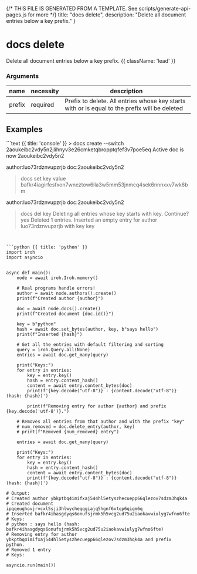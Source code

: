 {/* THIS FILE IS GENERATED FROM A TEMPLATE. See scripts/generate-api-pages.js for more */}
    title: "docs delete",
    description: "Delete all document entries below a key prefix."
}

<div className='not-prose mb-5'>
    <Breadcrumbs pages={[
        { name: 'API', href: '/docs/api', current: false },
        { name: 'docs delete', href: '/docs/api/docs-delete', current: true },
    ]} />
</div>

# docs delete

Delete all document entries below a key prefix. {{ className: 'lead' }}


### Arguments

| name | necessity | description |
| ---- | --------- | ----------- |
| prefix  | required | Prefix to delete. All entries whose key starts with or is equal to the prefix will be deleted |



## Examples

<CodeGroup title="docs delete">
```text {{ title: 'console' }}
> docs create --switch
2aoukeibc2vdy5n2jlihnyv3e26cmketqbropptqfef3v7poe5eq
Active doc is now 2aoukeibc2vdy5n2

author:luo73rdznvupzrjb doc:2aoukeibc2vdy5n2
> docs set key value
bafkr4iagirfesfxon7wneztow6ila3w5mm53jnmcq4sek6nnnxxv7wk6bm

author:luo73rdznvupzrjb doc:2aoukeibc2vdy5n2
> docs del key
Deleting all entries whose key starts with key. Continue? yes
Deleted 1 entries.
Inserted an empty entry for author luo73rdznvupzrjb with key key
```


```python {{ title: 'python' }}
import iroh
import asyncio


async def main():
    node = await iroh.Iroh.memory()

    # Real programs handle errors!
    author = await node.authors().create()
    print(f"Created author {author}")

    doc = await node.docs().create()
    print(f"Created document {doc.id()}")

    key = b"python"
    hash = await doc.set_bytes(author, key, b"says hello")
    print(f"Inserted {hash}")

    # Get all the entries with default filtering and sorting
    query = iroh.Query.all(None)
    entries = await doc.get_many(query)

    print("Keys:")
    for entry in entries:
        key = entry.key()
        hash = entry.content_hash()
        content = await entry.content_bytes(doc)
        print(f'{key.decode("utf-8")} : {content.decode("utf-8")} (hash: {hash})')

        print(f"Removing entry for author {author} and prefix {key.decode('utf-8')}.")

    # Removes all entries from that author and with the prefix "key"
    # num_removed = doc.delete_entry(author, key)
    # print(f"Removed {num_removed} entry")

    entries = await doc.get_many(query)

    print("Keys:")
    for entry in entries:
        key = entry.key()
        hash = entry.content_hash()
        content = await entry.content_bytes(doc)
        print(f'{key.decode("utf-8")} : {content.decode("utf-8")} (hash: {hash})')

# Output:
# Created author ybkptbq4imifxaj544hl5etyszhecuepp66qlezov7sdzm3hqk4a
# Created document ipqqeughovjrvcxl5sji3hlwycheqqgiajq5hgnf6vtqp6qigm6q
# Inserted bafkr4ihasgdyqs6onufsjrmk5h5vcg2ud75u2iaokavwiulyg7wfno6fte
# Keys:
# python : says hello (hash: bafkr4ihasgdyqs6onufsjrmk5h5vcg2ud75u2iaokavwiulyg7wfno6fte)
# Removing entry for author ybkptbq4imifxaj544hl5etyszhecuepp66qlezov7sdzm3hqk4a and prefix python.
# Removed 1 entry
# Keys:

asyncio.run(main())

```


</CodeGroup>
